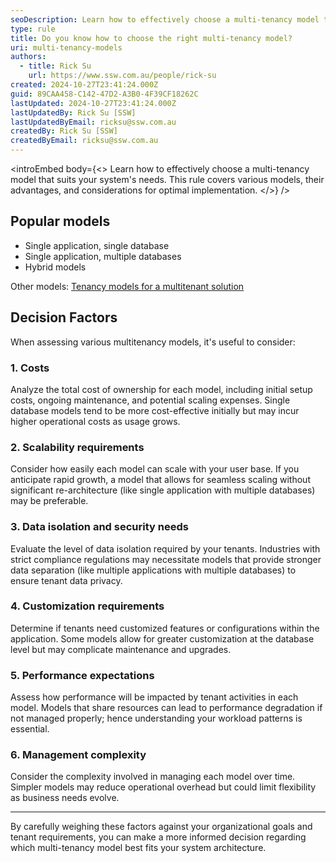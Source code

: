 ```yaml
---
seoDescription: Learn how to effectively choose a multi-tenancy model that suits your system's needs. This rule covers various models, their advantages, and considerations for optimal implementation.
type: rule
title: Do you know how to choose the right multi-tenancy model?
uri: multi-tenancy-models
authors:
  - title: Rick Su
    url: https://www.ssw.com.au/people/rick-su
created: 2024-10-27T23:41:24.000Z
guid: 89CAA458-C142-47D2-A3B0-4F39CF18262C
lastUpdated: 2024-10-27T23:41:24.000Z
lastUpdatedBy: Rick Su [SSW]
lastUpdatedByEmail: ricksu@ssw.com.au
createdBy: Rick Su [SSW]
createdByEmail: ricksu@ssw.com.au
---
```


<introEmbed
  body={<>
Learn how to effectively choose a multi-tenancy model that suits your system's needs. This rule covers various models, their advantages, and considerations for optimal implementation.
  </>}
/>
## Popular models

* Single application, single database
* Single application, multiple databases
* Hybrid models

Other models: [Tenancy models for a multitenant solution](https://learn.microsoft.com/en-us/azure/architecture/guide/multitenant/considerations/tenancy-models?WT.mc_id=DP-MVP-33518)

## Decision Factors

When assessing various multitenancy models, it's useful to consider:

### 1. Costs

Analyze the total cost of ownership for each model, including initial setup costs, ongoing maintenance, and potential scaling expenses. Single database models tend to be more cost-effective initially but may incur higher operational costs as usage grows.

### 2. Scalability requirements

Consider how easily each model can scale with your user base. If you anticipate rapid growth, a model that allows for seamless scaling without significant re-architecture (like single application with multiple databases) may be preferable.

### 3. Data isolation and security needs

Evaluate the level of data isolation required by your tenants. Industries with strict compliance regulations may necessitate models that provide stronger data separation (like multiple applications with multiple databases) to ensure tenant data privacy.

### 4. Customization requirements

Determine if tenants need customized features or configurations within the application. Some models allow for greater customization at the database level but may complicate maintenance and upgrades.

### 5. Performance expectations

Assess how performance will be impacted by tenant activities in each model. Models that share resources can lead to performance degradation if not managed properly; hence understanding your workload patterns is essential.

### 6. Management complexity

Consider the complexity involved in managing each model over time. Simpler models may reduce operational overhead but could limit flexibility as business needs evolve.

---

By carefully weighing these factors against your organizational goals and tenant requirements, you can make a more informed decision regarding which multi-tenancy model best fits your system architecture.

